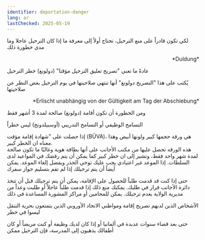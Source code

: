 ```yaml
---
identifier: deportation-danger
lang: ar
lastChecked: 2025-05-19
---
```

ﻟﻜﻲ ﺗﻜﻮﻥ ﻗﺎﺩﺭﺍً ﻋﻠﻰ ﻣﻨﻊ ﺍﻟﺘﺮﺣﻴﻞ، ﺗﺤﺘﺎﺝ ﺃﻭﻻً ﺇﻟﻰ ﻣﻌﺮﻓﺔ ﻣﺎ ﺇﺫﺍ ﻛﺎﻥ ﺍﻟﺘﺮﺣﻴﻞ عاجلا وما ﻣﺪﻯ ﺧﻄﻮﺭﺓ ﺫﻟﻚ 

<P align="right"> *Duldung* <P align="right">

ﻋﺎﺩﺓً ﻣﺎ ﺗﻌﻨﻲ "تصريح تعليق الترحيل مؤقتا" (دولونغ) ﺧﻄﺮ ﺍﻟﺘﺮﺣﻴﻞ

يُكتب على هذا "التصريح دولونغ"  أنها  ﺗﻨﺘﻬﻲ ﺻﻼﺣﻴﺘﻬﺎ ﻓﻲ ﻳﻮﻡ ﺍﻟﺘﺮﺣﻴﻞ ﺑﻐﺾ ﺍﻟﻨﻈﺮ ﻋﻦ ﺻﻼﺣﻴﺘﻬﺎ 

<P align="right"> *Erlischt unabhängig von der Gültigkeit am Tag der Abschiebung* <P align="right">

ﻭﻣﻦ ﺍﻟﺨﻄﻮﺭﺓ ﺃﻥ ﺗﻜﻮﻥ أقامة (دولونغ) ﺻﺎﻟﺤﺔ ﻟﻤﺪﺓ 3 ﺃﺷﻬﺮ ﻓﻘﻂ

ﺍﻟﺘﺴﺎﻣﺢ ﺍﻟﻮﻇﻴﻔﻲ ﺃﻭ ﺍﻟﺘﺴﺎﻣﺢ ﺍﻟﺘﺪﺭﻳﺒﻲ (أوسبيلدونج) ﻟﻴﺲ ﺧﻄﺮﺍً

إذا حصلت على "شهادة إقامة مؤقت 
(BÜVA)، 
هي ورقة حجمها كبير ولونها أبيض وهذا معناه ان الخطر كبير.  
هذه الورقه تحصل عليها من مكتب الأجانب
على أنها بطاقة هوية
وغالبًا ما تكون صالحة لمدة شهر واحد فقط، وتشير إلى ان خطر كبير
ﻛﻤﺎ ﻳﻤﻜﻦ ﺃﻥ ﻳﺘﻢ ﺭﻓﻀﻚ ﻓﻲ ﺍﻟﻤﻮﺍﻋﻴﺪ ﻟﺪﻯ ﺍﻟﺴﻠﻄﺎﺕ. ﺇﺫﺍ ﺍﻟﻤﻮﻋﺪ ﻏﻴﺮ ﺍﻋﺘﻴﺎﺩﻱ ﻳﺠﺐ ﻋﻠﻴﻚ ﺗﻮﺧﻲ ﺍﻟﺤﺬﺭ ﻭﻳﻔﻀﻞ ﺇﻟﻐﺎﺀ ﺍﻟﻤﻮﻋﺪ. ﻳﻤﻜﻦ ﺃﻳﻀﺎً ﺃﻥ ﻳﺘﻢ ﺗﺮﺣﻴﻠﻚ ﺇﺫﺍ ﻟﻢ ﺗﻘﻢ ﺑﺘﺴﻠﻴﻢ ﺟﻮﺍﺯ ﺳﻔﺮﻙ

ﺣﺘﻰ ﺇﺫﺍ ﻛﻨﺖ ﻗﺪ ﻗﺪﻣﺖ ﻃﻠﺒﺎً ﻟﻠﺤﺼﻮﻝ ﻋﻠﻰ ﺍﻹﻗﺎﻣﺔ، ﻳﻤﻜﻦ ﺃﻥ ﻳﺘﻢ ﺗﺮﺣﻴﻠﻚ ﻗﺒﻞ ﺃﻥ تتخذ ﺩﺍﺋﺮﺓ ﺍﻷﺟﺎﻧﺐ قرار ﻓﻲ ﻃﻠﺒﻚ. ﻳﻤﻜﻨﻚ ﻣﻨﻊ ﺫﻟﻚ ﺇﺫﺍ ﻗﺪﻣﺖ ﻃﻠﺒﺎً ﻋﺎﺟﻼً ﺃﻭ ﻃﻠﺒﺖ ﻭﻋﺪﺍً ﻣﻦ ﻣﺪﻳﺮﻳﺔ ﺍﻟﻮﻻﻳﺔ ﺑﻌﺪﻡ ﺗﺮﺣﻴﻠﻚ. ﻳﻤﻜﻦ ﻟﻠﻤﺤﺎﻣﻴﻦ ﺃﻭ ﻣﺮﺍﻛﺰ ﺍﻟﻤﺸﻮﺭﺓ ﺍﻟﻤﺴﺎﻋﺪﺓ ﻓﻲ ﺫﻟﻚ

ﺍﻷﺷﺨﺎﺹ ﺍﻟﺬﻳﻦ ﻟﺪﻳﻬﻢ ﺗﺼﺮﻳﺢ ﺇﻗﺎﻣﺔ ﻭﻣﻮﺍﻃﻨﻲ ﺍﻻﺗﺤﺎﺩ ﺍﻷﻭﺭﻭﺑﻲ ﺍﻟﺬﻳﻦ ﻳﺘﻤﺘﻌﻮﻥ ﺑﺤﺮﻳﺔ ﺍﻟﺘﻨﻘﻞ ﻟﻴﺴﻮﺍ ﻓﻲ ﺧﻄﺮ

ﺣﺘﻰ ﺑﻌﺪ ﻗﻀﺎﺀ ﺳﻨﻮﺍﺕ ﻋﺪﻳﺪﺓ ﻓﻲ ﺃﻟﻤﺎﻧﻴﺎ ﺃﻭ ﺇﺫﺍ ﻛﺎﻥ ﻟﺪﻳﻚ ﻭﻇﻴﻔﺔ ﺃﻭ ﻛﻨﺖ ﻣﺮﻳﻀﺎً ﺃﻭ ﻛﺎﻥ ﺃﻃﻔﺎﻟﻚ ﻳﺬﻫﺒﻮﻥ ﺇﻟﻰ ﺍﻟﻤﺪﺭﺳﺔ، ﻓﺈﻥ ﺍﻟﺘﺮﺣﻴﻞ ﻣﻤﻜﻦ

<Block identifier="get-legal-advice" />

